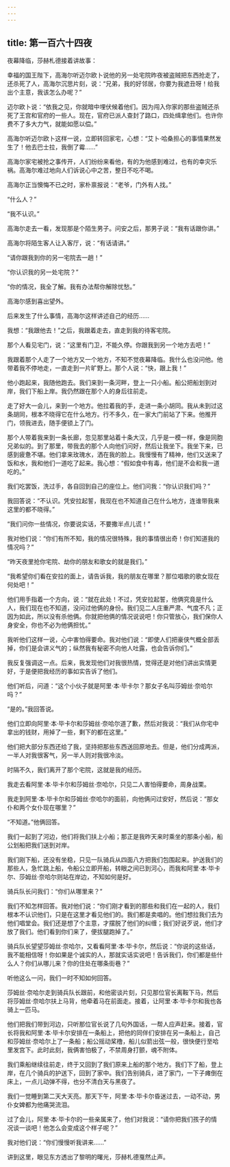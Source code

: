 ```yaml
---
---
---
```

title: 第一百六十四夜
---






夜幕降临，莎赫札德接着讲故事：





幸福的国王陛下，高海尔听迈尔欧卜说他的另一处宅院昨夜被盗贼把东西抢走了，还杀死了人，高海尔沉思片刻，说：“兄弟，我的好邻居，你要为我遮丑呀！给我出个主意，我该怎么办呢？”

迈尔欧卜说：“依我之见，你就暗中埋伏候着他们。因为闯入你家的那些盗贼还杀死了王宫和官府的一些人。现在，官府已派人查封了路口，四处缉拿他们。也许你费不了多大力气，就能如愿以偿。”

高海尔听迈尔欧卜这样一说，立即转回家宅，心想：“艾卜·哈桑担心的事情果然发生了！他去巴士拉，我倒了霉……”

高海尔家宅被抢之事传开，人们纷纷来看他，有的为他感到难过，也有的幸灾乐祸。高海尔难过地向人们诉说心中之苦，整日不吃不喝。

高海尔正当懊悔不已之时，家朴禀报说：“老爷，门外有人找。”

“什么人？”

“我不认识。”

高海尔走去一看，发现那是个陌生男子。问安之后，那男子说：“我有话跟你讲。”

高海尔将陌生客人让入客厅，说：“有话请讲。”

“请你跟我到你的另一宅院去一趟！”

“你认识我的另一处宅院？”

“你的情况，我全了解。我有办法帮你解除忧愁。”

高海尔感到喜出望外。

后来发生了什么事情，高海尔这样讲述自己的经历……





我想：“我跟他去！”之后，我跟着走去，直走到我的待客宅院。

那个人看见宅门，说：“这里有门卫，不能久停。你跟我到另一个地方去吧！”

我跟着那个人走了一个地方又一个地方，不知不觉夜幕降临。我什么也没问他。他带着我不停地走，一直走到一片旷野上。那个人说：“快，跟上我！”

他小跑起来，我随他跑去。我们来到一条河畔，登上一只小船。船公把船划到对岸，我们下船上岸。我仍然跟在那个人的身后往前走。

走了好大一会儿，来到一个地方。他拉着我的手，走进一条小胡同。我从未到过这条胡同，根本不晓得它在什么地方。行不多久，在一家大门前站了下来。他推开门，领我进去，随手便锁上了门。

那个人带着我来到一条长廊，忽见那里站着十条大汉，几乎是一模一样，像是同胞兄弟似的。到了那里，带我去的那个人向他们问好，然后让我坐下。我坐下来，已感到疲惫不堪。他们拿来玫瑰水，洒在我的脸上。我慢慢有了精神，他们又送来了饭和水，我和他们一道吃了起来。我心想：“假如食中有毒，他们是不会和我一道吃的。”

我们吃罢饭，洗过手，各自回到自己的座位上。他们问我：“你认识我们吗？”

我回答说：“不认识。凭安拉起誓，我现在也不知道自己在什么地方，连谁带我来这里的都不晓得。”

“我们问你一些情况，你要说实话，不要撒半点儿谎！”

我对他们说：“你们有所不知，我的情况很特殊，我的事情很出奇！你们知道我的情况吗？”

“昨天夜里抢你宅院、劫你的朋友和歌女的就是我们。”

“我希望你们看在安拉的面上，请告诉我，我的朋友在哪里？那位唱歌的歌女现在何处吧！”

他们用手指着一个方向，说：“就在此处！不过，凭安拉起誓，他俩究竟是什么人，我们现在也不知道，没问过他俩的身份。我们见二人庄重严肃、气度不凡；正因为如此，所以没有杀他俩。你就把他俩的情况说说吧！你只管放心，我们保你人身安全，你也不必为他俩担忧。”

我听他们这样一说，心中害怕得要命。我对他们说：“即使人们把豪侠气概全部丢掉，你们是会讲义气的；纵然我有秘密不向他人吐露，也会告诉你们。”

我反复强调这一点。后来，我发现他们对我很热情，觉得还是对他们讲出实情更好，于是便把我经历的事如实告诉了他们。

他们听后，问道：“这个小伙子就是阿里·本·毕卡尔？那女子名叫莎姆丝·奈哈尔吗？”

“是的。”我回答说。

他们立即向阿里·本·毕卡尔和莎姆丝·奈哈尔道了歉，然后对我说：“我们从你宅中拿出的钱财，用掉了一些，剩下的都在这里。”

他们把大部分东西还给了我，坚持把那些东西送回原地去。但是，他们分成两派，一半人对我很客气，另一半人则对我很冷淡。

时隔不久，我们离开了那个宅院，这就是我的经历。

我走去看阿里·本·毕卡尔和莎姆丝·奈哈尔，只见二人害怕得要命，周身战栗。

我走到阿里·本·毕卡尔和莎姆丝·奈哈尔的面前，向他俩问过安好，然后说：“那女仆和两个女仆现在哪里？”

“不知道。”他俩回答。

我们一起到了河边，他们将我们扶上小船；那正是我昨天来时乘坐的那条小船，船公划船把我们送到对岸。

我们刚下船，还没有坐稳，只见一队骑兵从四面八方把我们包围起来。护送我们的那些人，急忙跳上船，令船公立即开船，转眼之间已到河心，而我和阿里·本·毕卡尔、莎姆丝·奈哈尔则站在岸边，不知如何是好。

骑兵队长问我们：“你们从哪里来？”

我们不知怎样回答。我对他们说：“你们刚才看到的那些和我们在一起的人，我们根本不认识他们，只是在这里才看见他们的。我们都是卖唱的。他们想拉我们去为他们唱堂会。我们还是想了个主意，才摆脱了他们的纠缠；我们好说歹说，他们才放了我们。他们看到你们来了，便拔腿跑掉了。”

骑兵队长望望莎姆丝·奈哈尔，又看看阿里·本·毕卡尔，然后说：“你说的这些话，我不能相信呀！你如果是个诚实的人，那就实话实说吧！告诉我们，你们都是些什么人？你们从哪儿来？你的住处在哪条街巷？”

听他这么一问，我们一时不知如何回答。

莎姆丝·奈哈尔走到骑兵队长跟前，和他密谈片刻，只见那位官长离鞍下马，然后将莎姆丝·奈哈尔扶上马背，他牵着马在前面走。接着，让阿里·本·毕卡尔和我也各骑上一匹马。

他们把我们带到河边，只听那位官长说了几句外国话，一帮人应声赶来。接着，官长将我和阿里·本·毕卡尔安排在一条船上，把他的同伴们安排在另一条船上，自己和莎姆丝·奈哈尔上了一条船；船公摇动桨橹，船儿似箭出弦一般，很快便行至哈里发宫下。此时此刻，我俩害怕极了，不禁周身打颤，魂不附体。

我们乘船继续往前走，终于又回到了我们原来上船的那个地方。我们下了船，登上岸，在几个骑兵的护送下，回到了家中。我们告别骑兵，进了家门，一下子瘫倒在床上，一点儿动弹不得，也分不清白天与黑夜了。

我们一觉睡到第二天大天亮。那天下午，阿里·本·毕卡尔昏迷过去，一动不动，男仆女婢都为他痛哭流泪。

过了会儿，阿里·本·毕卡尔的一些亲属来了，他们对我说：“请你把我们孩子的情况谈一谈吧！他怎么会变成这个样子呢？”

我对他们说：“你们慢慢听我讲来……”





讲到这里，眼见东方透出了黎明的曙光，莎赫札德戛然止声。